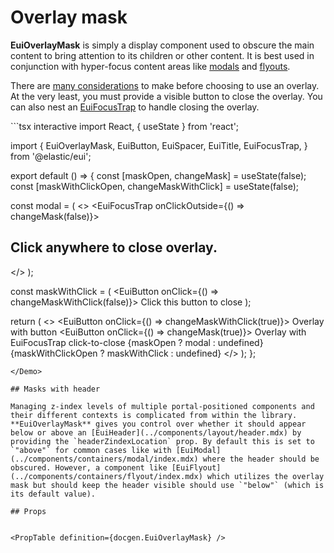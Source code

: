 # Overlay mask

**EuiOverlayMask** is simply a display component used to obscure the main content to bring attention to its children or other content. It is best used in conjunction with hyper-focus content areas like [modals](../components/containers/modal/index.mdx) and [flyouts](../components/containers/flyout/index.mdx).

There are <a href="https://www.nngroup.com/articles/overuse-of-overlays/" target="_blank" rel="noopener noreferrer">many considerations</a> to make before choosing to use an overlay. At the very least, you must provide a visible button to close the overlay. You can also nest an [EuiFocusTrap](./focus-trap/index.mdx) to handle closing the overlay.

<Demo>
```tsx interactive
import React, { useState } from 'react';

import {
  EuiOverlayMask,
  EuiButton,
  EuiSpacer,
  EuiTitle,
  EuiFocusTrap,
} from '@elastic/eui';

export default () => {
  const [maskOpen, changeMask] = useState(false);
  const [maskWithClickOpen, changeMaskWithClick] = useState(false);

  const modal = (
    <>
      <EuiOverlayMask>
        <EuiFocusTrap onClickOutside={() => changeMask(false)}>
          <EuiTitle>
            <h2> Click anywhere to close overlay. </h2>
          </EuiTitle>
        </EuiFocusTrap>
      </EuiOverlayMask>
    </>
  );

  const maskWithClick = (
    <EuiOverlayMask data-test-subj="yolo">
      <EuiButton onClick={() => changeMaskWithClick(false)}>
        Click this button to close
      </EuiButton>
    </EuiOverlayMask>
  );

  return (
    <>
      <EuiButton onClick={() => changeMaskWithClick(true)}>
        Overlay with button
      </EuiButton>
      <EuiSpacer size="xxl" />
      <EuiButton onClick={() => changeMask(true)}>
        Overlay with EuiFocusTrap click-to-close
      </EuiButton>
      {maskOpen ? modal : undefined}
      {maskWithClickOpen ? maskWithClick : undefined}
    </>
  );
};
```
</Demo>

## Masks with header

Managing z-index levels of multiple portal-positioned components and their different contexts is complicated from within the library. **EuiOverlayMask** gives you control over whether it should appear below or above an [EuiHeader](../components/layout/header.mdx) by providing the `headerZindexLocation` prop. By default this is set to `"above"` for common cases like with [EuiModal](../components/containers/modal/index.mdx) where the header should be obscured. However, a component like [EuiFlyout](../components/containers/flyout/index.mdx) which utilizes the overlay mask but should keep the header visible should use `"below"` (which is its default value).

## Props


<PropTable definition={docgen.EuiOverlayMask} />
